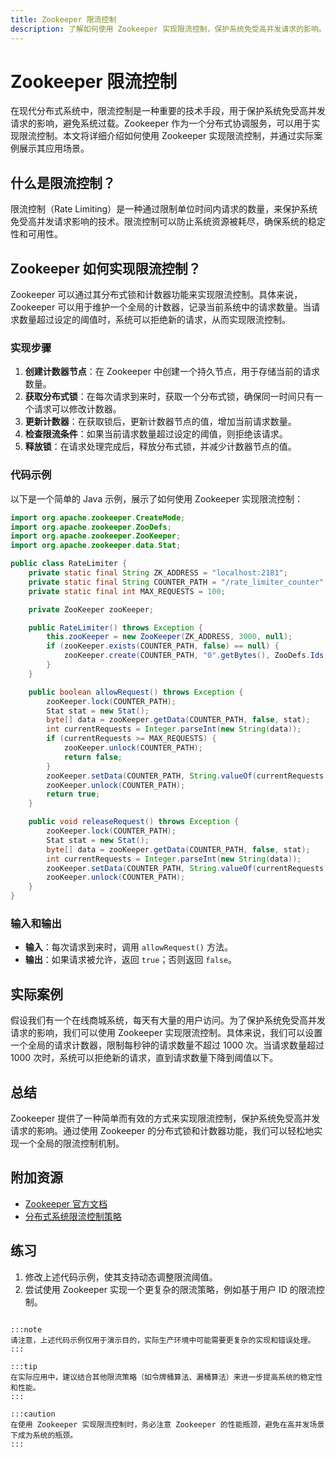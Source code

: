 ```yaml
---
title: Zookeeper 限流控制
description: 了解如何使用 Zookeeper 实现限流控制，保护系统免受高并发请求的影响。
---
```


# Zookeeper 限流控制

在现代分布式系统中，限流控制是一种重要的技术手段，用于保护系统免受高并发请求的影响，避免系统过载。Zookeeper 作为一个分布式协调服务，可以用于实现限流控制。本文将详细介绍如何使用 Zookeeper 实现限流控制，并通过实际案例展示其应用场景。

## 什么是限流控制？

限流控制（Rate Limiting）是一种通过限制单位时间内请求的数量，来保护系统免受高并发请求影响的技术。限流控制可以防止系统资源被耗尽，确保系统的稳定性和可用性。

## Zookeeper 如何实现限流控制？

Zookeeper 可以通过其分布式锁和计数器功能来实现限流控制。具体来说，Zookeeper 可以用于维护一个全局的计数器，记录当前系统中的请求数量。当请求数量超过设定的阈值时，系统可以拒绝新的请求，从而实现限流控制。

### 实现步骤

1. **创建计数器节点**：在 Zookeeper 中创建一个持久节点，用于存储当前的请求数量。
2. **获取分布式锁**：在每次请求到来时，获取一个分布式锁，确保同一时间只有一个请求可以修改计数器。
3. **更新计数器**：在获取锁后，更新计数器节点的值，增加当前请求数量。
4. **检查限流条件**：如果当前请求数量超过设定的阈值，则拒绝该请求。
5. **释放锁**：在请求处理完成后，释放分布式锁，并减少计数器节点的值。

### 代码示例

以下是一个简单的 Java 示例，展示了如何使用 Zookeeper 实现限流控制：

```java
import org.apache.zookeeper.CreateMode;
import org.apache.zookeeper.ZooDefs;
import org.apache.zookeeper.ZooKeeper;
import org.apache.zookeeper.data.Stat;

public class RateLimiter {
    private static final String ZK_ADDRESS = "localhost:2181";
    private static final String COUNTER_PATH = "/rate_limiter_counter";
    private static final int MAX_REQUESTS = 100;

    private ZooKeeper zooKeeper;

    public RateLimiter() throws Exception {
        this.zooKeeper = new ZooKeeper(ZK_ADDRESS, 3000, null);
        if (zooKeeper.exists(COUNTER_PATH, false) == null) {
            zooKeeper.create(COUNTER_PATH, "0".getBytes(), ZooDefs.Ids.OPEN_ACL_UNSAFE, CreateMode.PERSISTENT);
        }
    }

    public boolean allowRequest() throws Exception {
        zooKeeper.lock(COUNTER_PATH);
        Stat stat = new Stat();
        byte[] data = zooKeeper.getData(COUNTER_PATH, false, stat);
        int currentRequests = Integer.parseInt(new String(data));
        if (currentRequests >= MAX_REQUESTS) {
            zooKeeper.unlock(COUNTER_PATH);
            return false;
        }
        zooKeeper.setData(COUNTER_PATH, String.valueOf(currentRequests + 1).getBytes(), stat.getVersion());
        zooKeeper.unlock(COUNTER_PATH);
        return true;
    }

    public void releaseRequest() throws Exception {
        zooKeeper.lock(COUNTER_PATH);
        Stat stat = new Stat();
        byte[] data = zooKeeper.getData(COUNTER_PATH, false, stat);
        int currentRequests = Integer.parseInt(new String(data));
        zooKeeper.setData(COUNTER_PATH, String.valueOf(currentRequests - 1).getBytes(), stat.getVersion());
        zooKeeper.unlock(COUNTER_PATH);
    }
}
```

### 输入和输出

- **输入**：每次请求到来时，调用 `allowRequest()` 方法。
- **输出**：如果请求被允许，返回 `true`；否则返回 `false`。

## 实际案例

假设我们有一个在线商城系统，每天有大量的用户访问。为了保护系统免受高并发请求的影响，我们可以使用 Zookeeper 实现限流控制。具体来说，我们可以设置一个全局的请求计数器，限制每秒钟的请求数量不超过 1000 次。当请求数量超过 1000 次时，系统可以拒绝新的请求，直到请求数量下降到阈值以下。

## 总结

Zookeeper 提供了一种简单而有效的方式来实现限流控制，保护系统免受高并发请求的影响。通过使用 Zookeeper 的分布式锁和计数器功能，我们可以轻松地实现一个全局的限流控制机制。

## 附加资源

- [Zookeeper 官方文档](https://zookeeper.apache.org/doc/current/)
- [分布式系统限流控制策略](https://en.wikipedia.org/wiki/Rate_limiting)

## 练习

1. 修改上述代码示例，使其支持动态调整限流阈值。
2. 尝试使用 Zookeeper 实现一个更复杂的限流策略，例如基于用户 ID 的限流控制。
```

:::note
请注意，上述代码示例仅用于演示目的，实际生产环境中可能需要更复杂的实现和错误处理。
:::

:::tip
在实际应用中，建议结合其他限流策略（如令牌桶算法、漏桶算法）来进一步提高系统的稳定性和性能。
:::

:::caution
在使用 Zookeeper 实现限流控制时，务必注意 Zookeeper 的性能瓶颈，避免在高并发场景下成为系统的瓶颈。
:::